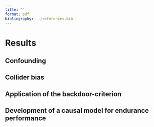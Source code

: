 ```yaml
---
title: ''
format: pdf
bibliography: ../references.bib
---
```


# Results

## Confounding

<!-- make an example of confounding in the data set -->

## Collider bias

<!-- make an example of a collider in the data set -->

## Application of the backdoor-criterion

<!-- make a more complex example that shows how to use the backdoor-criterion -->

## Development of a causal model for endurance performance